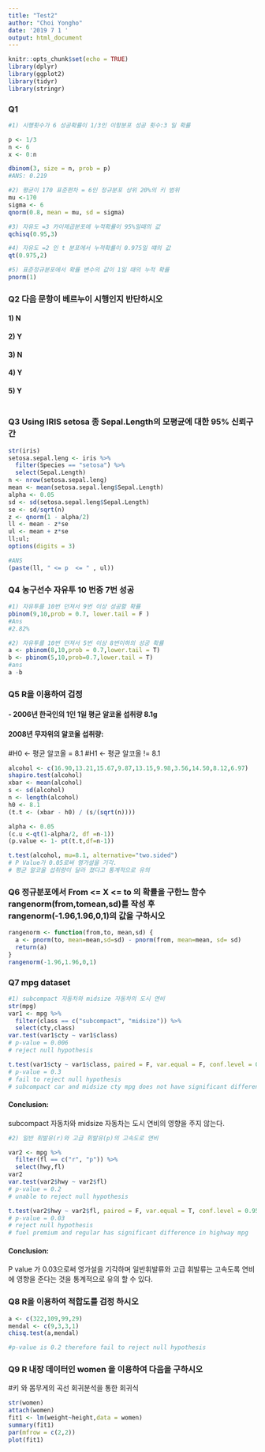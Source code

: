 ```yaml
---
title: "Test2"
author: "Choi Yongho"
date: '2019 7 1 '
output: html_document
---
```


```r
knitr::opts_chunk$set(echo = TRUE)
library(dplyr)
library(ggplot2)
library(tidyr)
library(stringr)
```

### Q1 

```r
#1) 시행횟수가 6 성공확률이 1/3인 이항분포 성공 횟수:3 일 확률 

p <- 1/3
n <- 6
x <- 0:n

dbinom(3, size = n, prob = p)
#ANS: 0.219

#2) 평균이 170 표준편차 = 6인 정규분포 상위 20%의 키 범위 
mu <-170
sigma <- 6
qnorm(0.8, mean = mu, sd = sigma)

#3) 자유도 =3 카이제곱분포에 누적확률이 95%일때의 값 
qchisq(0.95,3)

#4) 자유도 =2 인 t 분포에서 누적확률이 0.975일 떄의 값
qt(0.975,2)

#5) 표준정규분포에서 확률 변수의 값이 1일 때의 누적 확률 
pnorm(1)
```


### Q2 다음 문항이 베르누이 시행인지 반단하시오 
#### 1) N
#### 2) Y
#### 3) N
#### 4) Y
#### 5) Y
```r

```


### Q3 Using IRIS setosa 종 Sepal.Length의 모평균에 대한 95% 신뢰구간 

```r
str(iris)
setosa.sepal.leng <- iris %>% 
  filter(Species == "setosa") %>%
  select(Sepal.Length)
n <- nrow(setosa.sepal.leng)
mean <- mean(setosa.sepal.leng$Sepal.Length)
alpha <- 0.05
sd <- sd(setosa.sepal.leng$Sepal.Length)
se <- sd/sqrt(n)
z <- qnorm(1 - alpha/2)
ll <- mean - z*se
ul <- mean + z*se
ll;ul;
options(digits = 3)

#ANS
(paste(ll, " <= p  <= " , ul))
```


### Q4 농구선수 자유투 10 번중 7번 성공 

```r
#1) 자유투를 10번 던져서 9번 이상 성공할 확률
pbinom(9,10,prob = 0.7, lower.tail = F )
#Ans
#2.82% 

#2) 자유투를 10번 던져서 5번 이상 8번이하의 성공 확률 
a <- pbinom(8,10,prob = 0.7,lower.tail = T)
b <- pbinom(5,10,prob=0.7,lower.tail = T)
#ans
a -b
```



### Q5 R을 이용하여 검정
#### - 2006년 한국인의 1인 1일 평균 알코올 섭취량 8.1g 
#### 2008년 무자위의 알코올 섭취량: 

#H0 <- 평균 알코올 = 8.1 
#H1 <- 평균 알코올 != 8.1
```r
alcohol <- c(16.90,13.21,15.67,9.87,13.15,9.98,3.56,14.50,8.12,6.97)
shapiro.test(alcohol)
xbar <- mean(alcohol)
s <- sd(alcohol)
n <- length(alcohol)
h0 <- 8.1
(t.t <- (xbar - h0) / (s/(sqrt(n))))

alpha <- 0.05
(c.u <-qt(1-alpha/2, df =n-1))
(p.value <- 1- pt(t.t,df=n-1))

t.test(alcohol, mu=8.1, alternative="two.sided")
# P Value가 0.05로써 영가설을 기각.
# 평균 알코올 섭취량이 달라 졌다고 통계적으로 유의 


```



### Q6 정규분포에서 From <= X <= to 의 확률을 구한느 함수 rangenorm(from,tomean,sd)를 작성 후 rangenorm(-1.96,1.96,0,1)의 값을 구하시오 

```r

rangenorm <- function(from,to, mean,sd) {
  a <- pnorm(to, mean=mean,sd=sd) - pnorm(from, mean=mean, sd= sd)
  return(a)  
}
rangenorm(-1.96,1.96,0,1)

```



### Q7 mpg dataset 



```r
#1) subcompact 자동차와 midsize 자동차의 도시 연비 
str(mpg)
var1 <- mpg %>% 
  filter(class == c("subcompact", "midsize")) %>%
  select(cty,class)
var.test(var1$cty ~ var1$class)
# p-value = 0.006 
# reject null hypothesis

t.test(var1$cty ~ var1$class, paired = F, var.equal = F, conf.level = 0.95)
# p-value = 0.3 
# fail to reject null hypothesis
# subcompact car and midsize cty mpg does not have significant difference


```
#### Conclusion: 
subcompact 자동차와 midsize 자동차는 도시 연비의 영향을 주지 않는다. 


```r
#2) 일반 휘발유(r)와 고급 휘발유(p)의 고속도로 연비 

var2 <- mpg %>% 
  filter(fl == c("r", "p")) %>%
  select(hwy,fl)
var2
var.test(var2$hwy ~ var2$fl)
# p-value = 0.2 
# unable to reject null hypothesis

t.test(var2$hwy ~ var2$fl, paired = F, var.equal = T, conf.level = 0.95)
# p-value = 0.03 
# reject null hypothesis
# fuel premium and regular has significant difference in highway mpg


```
#### Conclusion: 
P value 가 0.03으로써 영가설을 기각하며 일반휘발류와 고급 휘발류는 고속도록 연비에 영향을 준다는 것을 통계적으로 유의 할 수 있다. 

### Q8 R을 이용하여 적합도를 검정 하시오

```r
a <- c(322,109,99,29)
mendal <- c(9,3,3,1)
chisq.test(a,mendal)

#p-value is 0.2 therefore fail to reject null hypothesis 
```



### Q9 R 내장 데이터인 women 을 이용하여 다음을 구하시오 
#키 와 몸무게의 곡선 회귀분석을 통한 회귀식 

```r
str(women)
attach(women)
fit1 <- lm(weight~height,data = women)
summary(fit1)
par(mfrow = c(2,2))
plot(fit1)


```













